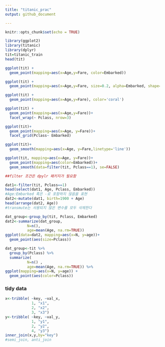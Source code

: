 ```yaml
---
title: "titanic_prac"
output: github_document

---
```


```r
knitr::opts_chunk$set(echo = TRUE)
```



```r
library(ggplot2)
library(titanic)
library(dplyr)
tit=titanic_train
head(tit)
```

```r
ggplot(tit) +
  geom_point(mapping=aes(x=Age,y=Fare, color=Embarked))
```

```r
ggplot(tit) +
  geom_point(mapping=aes(x=Age,y=Fare, size=0.2, alpha=Embarked, shape=Embarked))
```

```r
ggplot(tit) +
  geom_point(mapping=aes(x=Age,y=Fare), color='coral')
```


```r
ggplot(tit) +
  geom_point(mapping=aes(x=Age,y=Fare))+
  facet_wrap(~ Pclass, nrow=3)
```

```r
ggplot(tit)+
  geom_point(mapping=aes(x=Age, y=Fare))+
  facet_grid(Pclass~ Embarked)
```
```r
ggplot(tit)+
  geom_smooth(mapping=aes(x=Age, y=Fare,linetype='line'))
```

```r
ggplot(tit, mapping=aes(x=Age, y=Fare))+
  geom_point(mapping=aes(color=Embarked))+
  geom_smooth(data=filter(tit, Pclass==1), se=FALSE)

##filter 조건은 dpylr 패키지가 필요함

```
```r
dat1<-filter(tit, Pclass==1)
head(select(dat1, Age, Pclass, Embarked))
#Age:Embarked 혹은 -로 포함하지 않음을 표현
dat2<-mutate(dat1, birth=1900 + Age)
head(arrange(dat2, Age))
#transmute는 사용되지 않은 변수를 모두 삭제한다
```

```r
dat_group<-group_by(tit, Pclass, Embarked)
dat2<-summarize(dat_group,
          N=n(),
          age=mean(Age, na.rm=TRUE))
ggplot(data=dat2, mapping=aes(x=N, y=age))+
  geom_point(aes(size=Pclass))
```

```r
dat_group<-tit %>%
  group_by(Pclass) %>%
  summarize(
          N=n() ,
          age=mean(Age, na.rm=TRUE)) %>%
ggplot(mapping=aes(x=N, y=age)) +
  geom_point(aes(color=Pclass))
```


### tidy data
```r
x<-tribble( ~key, ~val_x,
            1, "x1",
            2, "x2",
            3, "x3")
y<-tribble( ~key, ~val_y,
            1, "y1",
            2, "y2",
            4, "y3")
inner_join(x,y,by="key")
#semi_join, anti_join
```



